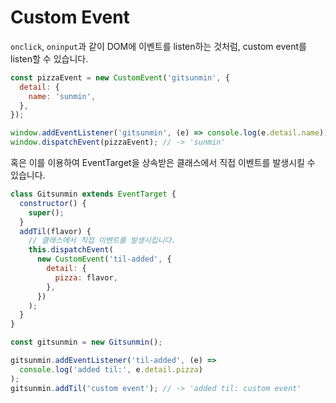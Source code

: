 # Custom Event

`onclick`, `oninput`과 같이 DOM에 이벤트를 listen하는 것처럼, custom event를 listen할 수 있습니다.

```javascript
const pizzaEvent = new CustomEvent('gitsunmin', {
  detail: {
    name: 'sunmin',
  },
});

window.addEventListener('gitsunmin', (e) => console.log(e.detail.name));
window.dispatchEvent(pizzaEvent); // -> 'sunmin'
```

혹은 이를 이용하여 EventTarget을 상속받은 클래스에서 직접 이벤트를 발생시킬 수 있습니다.

```javascript
class Gitsunmin extends EventTarget {
  constructor() {
    super();
  }
  addTil(flavor) {
    // 클래스에서 직접 이벤트를 발생시킵니다.
    this.dispatchEvent(
      new CustomEvent('til-added', {
        detail: {
          pizza: flavor,
        },
      })
    );
  }
}

const gitsunmin = new Gitsunmin();

gitsunmin.addEventListener('til-added', (e) =>
  console.log('added til:', e.detail.pizza)
);
gitsunmin.addTil('custom event'); // -> 'added til: custom event'
```
